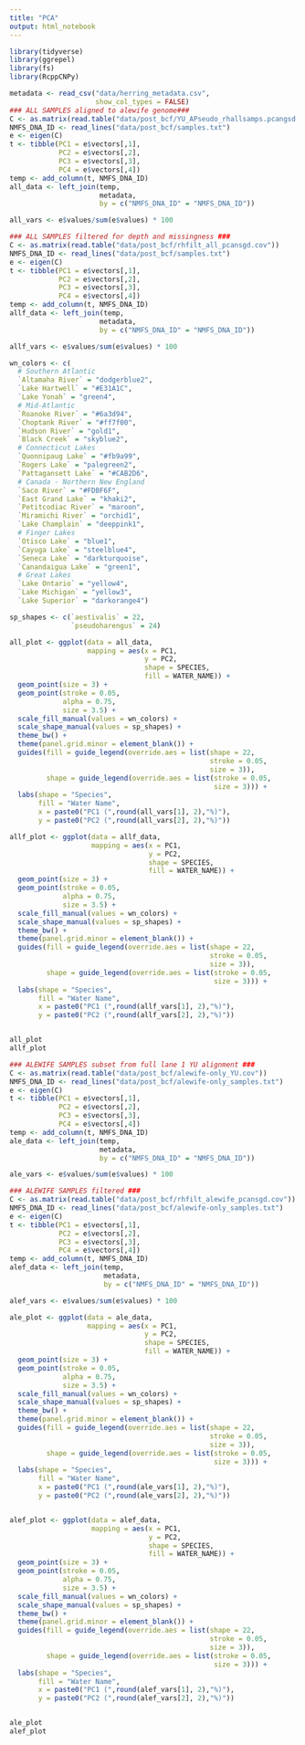```yaml
---
title: "PCA"
output: html_notebook
---
```


```r
library(tidyverse)
library(ggrepel)
library(fs)
library(RcppCNPy)
```

```r
metadata <- read_csv("data/herring_metadata.csv", 
                     show_col_types = FALSE)
### ALL SAMPLES aligned to alewife genome###
C <- as.matrix(read.table("data/post_bcf/YU_APseudo_rhallsamps.pcangsd.output.cov"))
NMFS_DNA_ID <- read_lines("data/post_bcf/samples.txt")
e <- eigen(C)
t <- tibble(PC1 = e$vectors[,1], 
            PC2 = e$vectors[,2], 
            PC3 = e$vectors[,3], 
            PC4 = e$vectors[,4])
temp <- add_column(t, NMFS_DNA_ID)
all_data <- left_join(temp, 
                      metadata, 
                      by = c("NMFS_DNA_ID" = "NMFS_DNA_ID"))

all_vars <- e$values/sum(e$values) * 100

### ALL SAMPLES filtered for depth and missingness ###
C <- as.matrix(read.table("data/post_bcf/rhfilt_all_pcansgd.cov"))
NMFS_DNA_ID <- read_lines("data/post_bcf/samples.txt")
e <- eigen(C)
t <- tibble(PC1 = e$vectors[,1], 
            PC2 = e$vectors[,2], 
            PC3 = e$vectors[,3], 
            PC4 = e$vectors[,4])
temp <- add_column(t, NMFS_DNA_ID)
allf_data <- left_join(temp, 
                      metadata, 
                      by = c("NMFS_DNA_ID" = "NMFS_DNA_ID"))

allf_vars <- e$values/sum(e$values) * 100
```

```r
wn_colors <- c(
  # Southern Atlantic
  `Altamaha River` = "dodgerblue2", 
  `Lake Hartwell` = "#E31A1C",
  `Lake Yonah` = "green4", 
  # Mid-Atlantic
  `Roanoke River` = "#6a3d94", 
  `Choptank River` = "#ff7f00", 
  `Hudson River` = "gold1", 
  `Black Creek` = "skyblue2",
  # Connecticut Lakes
  `Quonnipaug Lake` = "#fb9a99", 
  `Rogers Lake` = "palegreen2", 
  `Pattagansett Lake` = "#CAB2D6", 
  # Canada - Northern New England
  `Saco River` = "#FDBF6F", 
  `East Grand Lake` = "khaki2", 
  `Petitcodiac River` = "maroon", 
  `Miramichi River` = "orchid1", 
  `Lake Champlain` = "deeppink1", 
  # Finger Lakes
  `Otisco Lake` = "blue1", 
  `Cayuga Lake` = "steelblue4", 
  `Seneca Lake` = "darkturquoise", 
  `Canandaigua Lake` = "green1",
  # Great Lakes
  `Lake Ontario` = "yellow4", 
  `Lake Michigan` = "yellow3", 
  `Lake Superior` = "darkorange4")

sp_shapes <- c(`aestivalis` = 22, 
               `pseudoharengus` = 24)
```

```r
all_plot <- ggplot(data = all_data,
                   mapping = aes(x = PC1, 
                                 y = PC2,
                                 shape = SPECIES,
                                 fill = WATER_NAME)) +
  geom_point(size = 3) + 
  geom_point(stroke = 0.05,
             alpha = 0.75,
             size = 3.5) +
  scale_fill_manual(values = wn_colors) +
  scale_shape_manual(values = sp_shapes) +
  theme_bw() +
  theme(panel.grid.minor = element_blank()) +
  guides(fill = guide_legend(override.aes = list(shape = 22, 
                                                 stroke = 0.05, 
                                                 size = 3)), 
         shape = guide_legend(override.aes = list(stroke = 0.05, 
                                                  size = 3))) +
  labs(shape = "Species", 
       fill = "Water Name", 
       x = paste0("PC1 (",round(all_vars[1], 2),"%)"),
       y = paste0("PC2 (",round(all_vars[2], 2),"%)"))

allf_plot <- ggplot(data = allf_data,
                    mapping = aes(x = PC1, 
                                  y = PC2,
                                  shape = SPECIES,
                                  fill = WATER_NAME)) +
  geom_point(size = 3) + 
  geom_point(stroke = 0.05,
             alpha = 0.75,
             size = 3.5) +
  scale_fill_manual(values = wn_colors) +
  scale_shape_manual(values = sp_shapes) +
  theme_bw() +
  theme(panel.grid.minor = element_blank()) +
  guides(fill = guide_legend(override.aes = list(shape = 22, 
                                                 stroke = 0.05, 
                                                 size = 3)), 
         shape = guide_legend(override.aes = list(stroke = 0.05, 
                                                  size = 3))) +
  labs(shape = "Species", 
       fill = "Water Name", 
       x = paste0("PC1 (",round(allf_vars[1], 2),"%)"),
       y = paste0("PC2 (",round(allf_vars[2], 2),"%)")) 


all_plot
allf_plot
```

```r
### ALEWIFE SAMPLES subset from full lane 1 YU alignment ###
C <- as.matrix(read.table("data/post_bcf/alewife-only_YU.cov"))
NMFS_DNA_ID <- read_lines("data/post_bcf/alewife-only_samples.txt")
e <- eigen(C)
t <- tibble(PC1 = e$vectors[,1], 
            PC2 = e$vectors[,2], 
            PC3 = e$vectors[,3], 
            PC4 = e$vectors[,4])
temp <- add_column(t, NMFS_DNA_ID)
ale_data <- left_join(temp, 
                      metadata, 
                      by = c("NMFS_DNA_ID" = "NMFS_DNA_ID"))

ale_vars <- e$values/sum(e$values) * 100

### ALEWIFE SAMPLES filtered ###
C <- as.matrix(read.table("data/post_bcf/rhfilt_alewife_pcansgd.cov"))
NMFS_DNA_ID <- read_lines("data/post_bcf/alewife-only_samples.txt")
e <- eigen(C)
t <- tibble(PC1 = e$vectors[,1], 
            PC2 = e$vectors[,2], 
            PC3 = e$vectors[,3], 
            PC4 = e$vectors[,4])
temp <- add_column(t, NMFS_DNA_ID)
alef_data <- left_join(temp, 
                       metadata, 
                       by = c("NMFS_DNA_ID" = "NMFS_DNA_ID"))

alef_vars <- e$values/sum(e$values) * 100
```


```r
ale_plot <- ggplot(data = ale_data,
                   mapping = aes(x = PC1, 
                                 y = PC2,
                                 shape = SPECIES,
                                 fill = WATER_NAME)) +
  geom_point(size = 3) + 
  geom_point(stroke = 0.05,
             alpha = 0.75,
             size = 3.5) +
  scale_fill_manual(values = wn_colors) +
  scale_shape_manual(values = sp_shapes) +
  theme_bw() +
  theme(panel.grid.minor = element_blank()) +
  guides(fill = guide_legend(override.aes = list(shape = 22, 
                                                 stroke = 0.05, 
                                                 size = 3)), 
         shape = guide_legend(override.aes = list(stroke = 0.05, 
                                                  size = 3))) +
  labs(shape = "Species", 
       fill = "Water Name", 
       x = paste0("PC1 (",round(ale_vars[1], 2),"%)"),
       y = paste0("PC2 (",round(ale_vars[2], 2),"%)"))


alef_plot <- ggplot(data = alef_data,
                    mapping = aes(x = PC1, 
                                  y = PC2,
                                  shape = SPECIES,
                                  fill = WATER_NAME)) +
  geom_point(size = 3) + 
  geom_point(stroke = 0.05,
             alpha = 0.75,
             size = 3.5) +
  scale_fill_manual(values = wn_colors) +
  scale_shape_manual(values = sp_shapes) +
  theme_bw() +
  theme(panel.grid.minor = element_blank()) +
  guides(fill = guide_legend(override.aes = list(shape = 22, 
                                                 stroke = 0.05, 
                                                 size = 3)), 
         shape = guide_legend(override.aes = list(stroke = 0.05, 
                                                  size = 3))) +
  labs(shape = "Species", 
       fill = "Water Name", 
       x = paste0("PC1 (",round(alef_vars[1], 2),"%)"),
       y = paste0("PC2 (",round(alef_vars[2], 2),"%)"))


ale_plot
alef_plot
```

